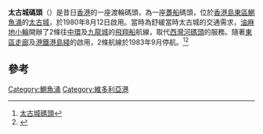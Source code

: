 '''太古城碼頭'''（{{lang-en|Tai Koo Shing Ferry Pier}}）是昔日[[香港|香港]]的一座渡輪碼頭，為一座[[躉船|躉船]]碼頭，位於[[香港島|香港島]][[東區_(香港)|東區]][[鰂魚涌|鰂魚涌]]的[[太古城|太古城]]，於1980年8月12日啟用。當時為舒緩當時太古城的交通需求，[[油麻地小輪|油麻地小輪]]開辦了2條往[[中環|中環]]及[[九龍城|九龍城]]的[[飛翔船|飛翔船]]航線，取代[[西灣河碼頭|西灣河碼頭]]的服務。隨著[[東區走廊|東區走廊]]及[[港鐵|港鐵]][[港島綫|港島綫]]的啟用，2條航線於1983年9月停航。<ref>[http://hk.geocities.com/dicky93942004_2/index/2.doc 太古城碼頭]{{dead link|date=2017年12月 |bot=InternetArchiveBot |fix-attempted=yes }}</ref><ref>{{Cite web |url=http://www.hk-place.com/db.php?post=d001006 |title=太古城碼頭 |accessdate=2009-01-28 |archive-date=2007-10-30 |archive-url=https://web.archive.org/web/20071030022241/http://www.hk-place.com/db.php?post=d001006 |dead-url=no }}</ref>

== 參考 ==
{{reflist}}

{{HK-trans-stub}}
{{香港已拆卸渡輪碼頭}}
[[Category:鰂魚涌|Category:鰂魚涌]]
[[Category:維多利亞港|Category:維多利亞港]]